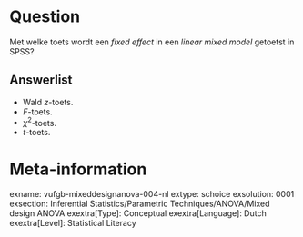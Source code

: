 Question
========
Met welke toets wordt een *fixed effect* in een *linear mixed model* getoetst in SPSS?

Answerlist
----------
* Wald *z*-toets.
* *F*-toets.
* $χ^2$-toets.
* *t*-toets.

Meta-information
================
exname: vufgb-mixeddesignanova-004-nl
extype: schoice
exsolution: 0001
exsection: Inferential Statistics/Parametric Techniques/ANOVA/Mixed design ANOVA
exextra[Type]: Conceptual
exextra[Language]: Dutch
exextra[Level]: Statistical Literacy
